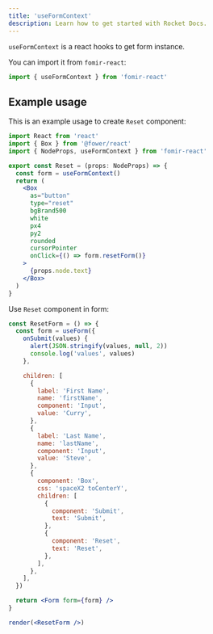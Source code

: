 ```yaml
---
title: 'useFormContext'
description: Learn how to get started with Rocket Docs.
---
```


`useFormContext` is a react hooks to get form instance.

You can import it from `fomir-react`:

```jsx
import { useFormContext } from 'fomir-react'
```

## Example usage

This is an example usage to create `Reset` component:

```jsx
import React from 'react'
import { Box } from '@fower/react'
import { NodeProps, useFormContext } from 'fomir-react'

export const Reset = (props: NodeProps) => {
  const form = useFormContext()
  return (
    <Box
      as="button"
      type="reset"
      bgBrand500
      white
      px4
      py2
      rounded
      cursorPointer
      onClick={() => form.resetForm()}
    >
      {props.node.text}
    </Box>
  )
}
```

Use `Reset` component in form:

```jsx live
const ResetForm = () => {
  const form = useForm({
    onSubmit(values) {
      alert(JSON.stringify(values, null, 2))
      console.log('values', values)
    },

    children: [
      {
        label: 'First Name',
        name: 'firstName',
        component: 'Input',
        value: 'Curry',
      },
      {
        label: 'Last Name',
        name: 'lastName',
        component: 'Input',
        value: 'Steve',
      },
      {
        component: 'Box',
        css: 'spaceX2 toCenterY',
        children: [
          {
            component: 'Submit',
            text: 'Submit',
          },
          {
            component: 'Reset',
            text: 'Reset',
          },
        ],
      },
    ],
  })

  return <Form form={form} />
}

render(<ResetForm />)
```
